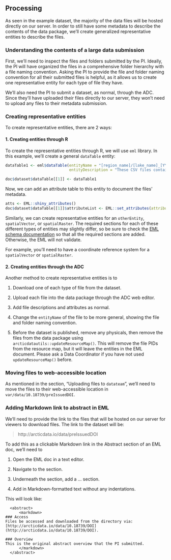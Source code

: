 ## Processing

As seen in the example dataset, the majority of the data files will be hosted directly on our server. In order to still have some metadata to describe the contents of the data package, we'll create generalized representative entities to describe the files.

### Understanding the contents of a large data submission

First, we'll need to inspect the files and folders submitted by the PI. Ideally, the PI will have organized the files in a comprehensive folder hierarchy with a file naming convention. Asking the PI to provide the file and folder naming convention for all their submitted files is helpful, as it allows us to create one representative entity for each type of file they have.

We'll also need the PI to submit a dataset, as normal, through the ADC. Since they'll have uploaded their files directly to our server, they won't need to upload any files to their metadata submission.

### Creating representative entities

To create representative entities, there are 2 ways:

#### 1. Creating entities through R

To create the representative entities through R, we will use `eml` library. In this example, we'll create a general `dataTable` entity:

```r
dataTable1 <- eml$dataTable(entityName = "[region_name]/[lake_name]_[YYYY-MM-DD].csv",
                            entityDescription = "These CSV files contain lake measurement information. YYYY-MM-DD represents the date of measurement.")

doc$dataset$dataTable[[1]] <- dataTable1
```

Now, we can add an attribute table to this entity to document the files' metadata.

```r
atts <- EML::shiny_attributes()
doc$dataset$dataTable[[1]]$attributeList <- EML::set_attributes(attributes = atts$attributes, factors = atts$factors)
```

Similarly, we can create representative entities for an `otherEntity`, `spatialVector`, or `spatialRaster`. The required sections for each of these different types of entities may slightly differ, so be sure to check the [EML schema documentation](https://eml.ecoinformatics.org/schema/) so that all the required sections are added. Otherwise, the EML will not validate.

For example, you'll need to have a coordinate reference system for a `spatialVector` or `spatialRaster`.

#### 2. Creating entities through the ADC

Another method to create representative entities is to

1.  Download one of each type of file from the dataset.

2.  Upload each file into the data package through the ADC web editor.

3.  Add file descriptions and attributes as normal.

4.  Change the `entityName` of the file to be more general, showing the file and folder naming convention.

5.  Before the dataset is published, remove any physicals, then remove the files from the data package using `arcticdatautils::updateResourceMap()`. This will remove the file PIDs from the resource map, but it will leave the entities in the EML document. Please ask a Data Coordinator if you have not used `updateResourceMap()` before.

### Moving files to web-accessible location

As mentioned in the section, "Uploading files to `datateam`", we'll need to move the files to their web-accessible location in `var/data/10.18739/preIssuedDOI`.

### Adding Markdown link to abstract in EML

We'll need to provide the link to the files that will be hosted on our server for viewers to download files. The link to the dataset will be:

> http://arcticdata.io/data/preIssuedDOI

To add this as a clickable Markdown link in the Abstract section of an EML doc, we'll need to

1.  Open the EML doc in a text editor.

2.  Navigate to the <abstract> section.

3.  Underneath the <abstract> section, add a <markdown> ... </markdown> section.

4.  Add in Markdown-formatted text without any indentations.

This will look like:

```         
  <abstract>
      <markdown>
### Access
Files be accessed and downloaded from the directory via: [http://arcticdata.io/data/10.18739/DOI](http://arcticdata.io/data/10.18739/DOI).
      
### Overview
This is the original abstract overview that the PI submitted.
      </markdown>
  </abstract>
```
